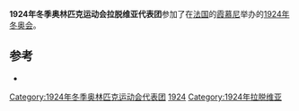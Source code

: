 {{expand|time=2016-09-20T03:59:25+00:00}}
{{refimprove|time=2016-09-20T03:59:25+00:00}}
{{Infobox Country Olympics
|NOC=LAT
|games=1924年冬季
|competitors=2
|sports=2
|flagbearer=
}}
'''1924年冬季奥林匹克运动会拉脱维亚代表团'''参加了在[[法国|法国]]的[[霞慕尼|霞慕尼]]举办的[[1924年冬季奥林匹克运动会|1924年冬奥会]]。

==参考==
{{refbegin}}
*{{cite book |title=Les Jeux de la VIII<sup>e</sup> Olympiade Paris 1924 - Rapport Officiel |author=(ed.) M. Avé, Comité Olympique Français |publisher=Librairie de France |location=Paris |language=fr |url=http://www.la84foundation.org/6oic/OfficialReports/1924/1924.pdf |format=PDF |accessdate=2008-01-31 |deadurl=yes |archiveurl=https://web.archive.org/web/20080410085129/http://www.la84foundation.org/6oic/OfficialReports/1924/1924.pdf |archivedate=2008-04-10 }}
{{refend}}

{{1924年冬季奥林匹克运动会代表团}}
{{奥运会小作品}}

[[Category:1924年冬季奥林匹克运动会代表团|Category:1924年冬季奥林匹克运动会代表团]]
[[Category:奥运会拉脱维亚代表团|1924]]
[[Category:1924年拉脱维亚|Category:1924年拉脱维亚]]